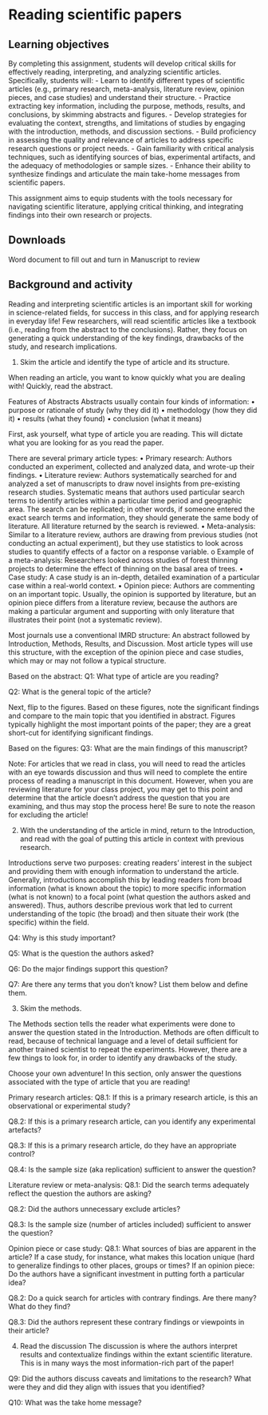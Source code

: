 # Reading scientific papers

## Learning objectives

By completing this assignment, students will develop critical skills for effectively reading, interpreting, and analyzing scientific articles. Specifically, students will:
- Learn to identify different types of scientific articles (e.g., primary research, meta-analysis, literature review, opinion pieces, and case studies) and understand their structure.
- Practice extracting key information, including the purpose, methods, results, and conclusions, by skimming abstracts and figures.
- Develop strategies for evaluating the context, strengths, and limitations of studies by engaging with the introduction, methods, and discussion sections.
- Build proficiency in assessing the quality and relevance of articles to address specific research questions or project needs.
- Gain familiarity with critical analysis techniques, such as identifying sources of bias, experimental artifacts, and the adequacy of methodologies or sample sizes.
- Enhance their ability to synthesize findings and articulate the main take-home messages from scientific papers.

This assignment aims to equip students with the tools necessary for navigating scientific literature, applying critical thinking, and integrating findings into their own research or projects.

## Downloads

Word document to fill out and turn in
Manuscript to review

## Background and activity

Reading and interpreting scientific articles is an important skill for working in science-related fields, for success in this class, and for applying research in everyday life! Few researchers, will read scientific articles like a textbook (i.e., reading from the abstract to the conclusions). Rather, they focus on generating a quick understanding of the key findings, drawbacks of the study, and research implications. 

1.	Skim the article and identify the type of article and its structure. 

When reading an article, you want to know quickly what you are dealing with! Quickly, read the abstract. 

Features of Abstracts
Abstracts usually contain four kinds of information: 
• purpose or rationale of study (why they did it) 
• methodology (how they did it)
• results (what they found)
• conclusion (what it means)

First, ask yourself, what type of article you are reading. This will dictate what you are looking for as you read the paper. 

There are several primary article types: 
•	Primary research: Authors conducted an experiment, collected and analyzed data, and wrote-up their findings.
•	Literature review: Authors systematically searched for and analyzed a set of manuscripts to draw novel insights from pre-existing research studies. Systematic means that authors used particular search terms to identify articles within a particular time period and geographic area. The search can be replicated; in other words, if someone entered the exact search terms and information, they should generate the same body of literature. All literature returned by the search is reviewed.
•	Meta-analysis: Similar to a literature review, authors are drawing from previous studies (not conducting an actual experiment), but they use statistics to look across studies to quantify effects of a factor on a response variable. 
o	Example of a meta-analysis: Researchers looked across studies of forest thinning projects to determine the effect of thinning on the basal area of trees.
•	Case study: A case study is an in-depth, detailed examination of a particular case within a real-world context.
•	Opinion piece: Authors are commenting on an important topic. Usually, the opinion is supported by literature, but an opinion piece differs from a literature review, because the authors are making a particular argument and supporting with only literature that illustrates their point (not a systematic review). 

Most journals use a conventional IMRD structure: 
An abstract followed by Introduction, Methods, Results, and Discussion. Most article types will use this structure, with the exception of the opinion piece and case studies, which may or may not follow a typical structure.

Based on the abstract:
Q1: What type of article are you reading? 


Q2: What is the general topic of the article?


Next, flip to the figures. Based on these figures, note the significant findings and compare to the main topic that you identified in abstract. Figures typically highlight the most important points of the paper; they are a great short-cut for identifying significant findings.

Based on the figures:
Q3: What are the main findings of this manuscript?



Note: For articles that we read in class, you will need to read the articles with an eye towards discussion and thus will need to complete the entire process of reading a manuscript in this document. However, when you are reviewing literature for your class project, you may get to this point and determine that the article doesn’t address the question that you are examining, and thus may stop the process here! Be sure to note the reason for excluding the article!

2.	With the understanding of the article in mind, return to the Introduction, and read with the goal of putting this article in context with previous research.

Introductions serve two purposes: creating readers’ interest in the subject and providing them with enough information to understand the article. Generally, introductions accomplish this by leading readers from broad information (what is known about the topic) to more specific information (what is not known) to a focal point (what question the authors asked and answered). Thus, authors describe previous work that led to current understanding of the topic (the broad) and then situate their work (the specific) within the field.

Q4: Why is this study important?



Q5: What is the question the authors asked?


Q6: Do the major findings support this question?



Q7: Are there any terms that you don’t know? List them below and define them.








3.	Skim the methods. 

The Methods section tells the reader what experiments were done to answer the question stated in the Introduction. Methods are often difficult to read, because of technical language and a level of detail sufficient for another trained scientist to repeat the experiments. However, there are a few things to look for, in order to identify any drawbacks of the study.  

Choose your own adventure! In this section, only answer the questions associated with the type of article that you are reading!

Primary research articles:
Q8.1: If this is a primary research article, is this an observational or experimental study?



Q8.2: If this is a primary research article, can you identify any experimental artefacts?



Q8.3: If this is a primary research article, do they have an appropriate control?



Q8.4: Is the sample size (aka replication) sufficient to answer the question?



Literature review or meta-analysis:
Q8.1: Did the search terms adequately reflect the question the authors are asking?



Q8.2: Did the authors unnecessary exclude articles?



Q8.3: Is the sample size (number of articles included) sufficient to answer the question?


Opinion piece or case study:
Q8.1: What sources of bias are apparent in the article?
If a case study, for instance, what makes this location unique (hard to generalize findings to other places, groups or times?
If an opinion piece: Do the authors have a significant investment in putting forth a particular idea?



Q8.2: Do a quick search for articles with contrary findings. Are there many? What do they find?




Q8.3: Did the authors represent these contrary findings or viewpoints in their article?




4.	Read the discussion
The discussion is where the authors interpret results and contextualize findings within the extant scientific literature. This is in many ways the most information-rich part of the paper! 

Q9: Did the authors discuss caveats and limitations to the research? What were they and did they align with issues that you identified?






Q10: What was the take home message?


